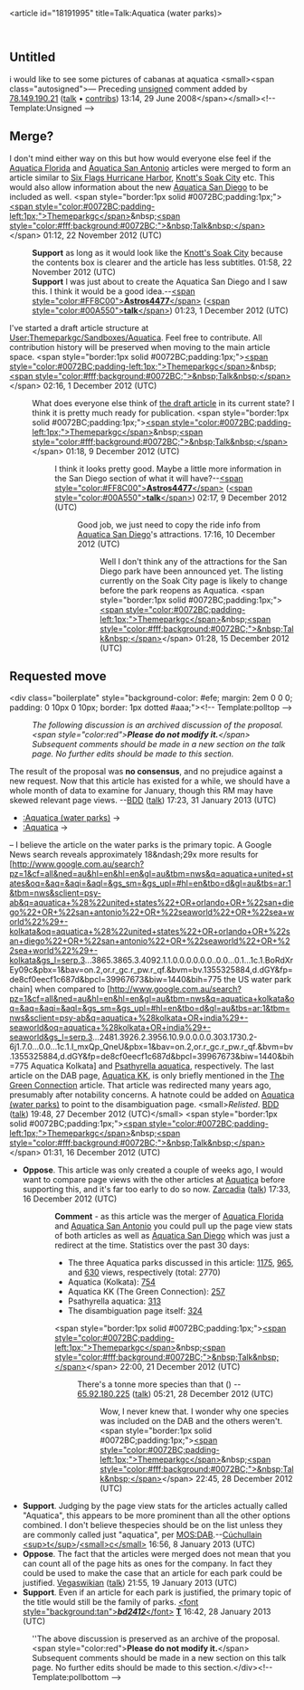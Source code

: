 <article id="18191995" title=Talk:Aquatica (water parks)>
	<talkpage id="18191995" title="Talk:Aquatica (water parks)">
{{WikiProject Amusement Parks|class=c|importance=mid|seaworld=yes|seaworld-importance=top}}

==Untitled==
i would like to see some pictures of cabanas at aquatica &lt;small&gt;&lt;span class=&quot;autosigned&quot;&gt;— Preceding [[Wikipedia:Signatures|unsigned]] comment added by [[User:78.149.190.21|78.149.190.21]] ([[User talk:78.149.190.21|talk]] • [[Special:Contributions/78.149.190.21|contribs]]) 13:14, 29 June 2008‎&lt;/span&gt;&lt;/small&gt;&lt;!-- Template:Unsigned --&gt;

== Merge? ==
{{Discussion top|The result of this discussion was '''merge'''.}}
I don't mind either way on this but how would everyone else feel if the [[Aquatica Florida]] and [[Aquatica San Antonio]] articles were merged to form an article similar to [[Six Flags Hurricane Harbor]], [[Knott's Soak City]] etc. This would also allow information about the new [[Aquatica San Diego]] to be included as well. &lt;span style=&quot;border:1px solid #0072BC;padding:1px;&quot;&gt;[[User:Themeparkgc|&lt;span style=&quot;color:#0072BC;padding-left:1px;&quot;&gt;Themeparkgc&lt;/span&gt;]]&amp;nbsp;[[User_talk:Themeparkgc|&lt;span style=&quot;color:#fff;background:#0072BC;&quot;&gt;&amp;nbsp;Talk&amp;nbsp;&lt;/span&gt;]]&lt;/span&gt; 01:12, 22 November 2012 (UTC)
:'''Support''' as long as it would look like the [[Knott's Soak City]] because the contents box is clearer and the article has less subtitles. {{keypress|[[User:Ihafez|&lt;span style=&quot;color:#008B8B;&quot;&gt;'''''ihafez'''''&lt;/span&gt;]] [[User talk:Ihafez|&lt;sup&gt;&lt;span style=&quot;color:#00C5CD;&quot;&gt;'''talk'''&lt;/span&gt;&lt;/sup&gt;]]}}01:58, 22 November 2012 (UTC)
:'''Support''' I was just about to create the Aquatica San Diego and I saw this. I think it would be a good idea.--[[User:Astros4477|&lt;span style=&quot;color:#FF8C00&quot;&gt;'''Astros4477'''&lt;/span&gt;]] ([[User talk:Astros4477|&lt;span style=&quot;color:#00A550&quot;&gt;'''talk'''&lt;/span&gt;]]) 01:23, 1 December 2012 (UTC)
{{unindent|2}}
I've started a draft article structure at [[User:Themeparkgc/Sandboxes/Aquatica]]. Feel free to contribute. All contribution history will be preserved when moving to the main article space. &lt;span style=&quot;border:1px solid #0072BC;padding:1px;&quot;&gt;[[User:Themeparkgc|&lt;span style=&quot;color:#0072BC;padding-left:1px;&quot;&gt;Themeparkgc&lt;/span&gt;]]&amp;nbsp;[[User_talk:Themeparkgc|&lt;span style=&quot;color:#fff;background:#0072BC;&quot;&gt;&amp;nbsp;Talk&amp;nbsp;&lt;/span&gt;]]&lt;/span&gt; 02:16, 1 December 2012 (UTC)
:What does everyone else think of [[User:Themeparkgc/Sandboxes/Aquatica|the draft article]] in its current state? I think it is pretty much ready for publication. &lt;span style=&quot;border:1px solid #0072BC;padding:1px;&quot;&gt;[[User:Themeparkgc|&lt;span style=&quot;color:#0072BC;padding-left:1px;&quot;&gt;Themeparkgc&lt;/span&gt;]]&amp;nbsp;[[User_talk:Themeparkgc|&lt;span style=&quot;color:#fff;background:#0072BC;&quot;&gt;&amp;nbsp;Talk&amp;nbsp;&lt;/span&gt;]]&lt;/span&gt; 01:18, 9 December 2012 (UTC)
::I think it looks pretty good. Maybe a little more information in the San Diego section of what it will have?--[[User:Astros4477|&lt;span style=&quot;color:#FF8C00&quot;&gt;'''Astros4477'''&lt;/span&gt;]] ([[User talk:Astros4477|&lt;span style=&quot;color:#00A550&quot;&gt;'''talk'''&lt;/span&gt;]]) 02:17, 9 December 2012 (UTC)
:::Good job, we just need to copy the ride info from [[Aquatica San Diego]]'s attractions. {{keypress|[[User:Ihafez|&lt;span style=&quot;color:#008B8B;&quot;&gt;'''''ihafez'''''&lt;/span&gt;]] [[User talk:Ihafez|&lt;sup&gt;&lt;span style=&quot;color:#00C5CD;&quot;&gt;'''talk'''&lt;/span&gt;&lt;/sup&gt;]]}} 17:16, 10 December 2012 (UTC)
::::Well I don't think any of the attractions for the San Diego park have been announced yet. The listing currently on the Soak City page is likely to change before the park reopens as Aquatica. &lt;span style=&quot;border:1px solid #0072BC;padding:1px;&quot;&gt;[[User:Themeparkgc|&lt;span style=&quot;color:#0072BC;padding-left:1px;&quot;&gt;Themeparkgc&lt;/span&gt;]]&amp;nbsp;[[User_talk:Themeparkgc|&lt;span style=&quot;color:#fff;background:#0072BC;&quot;&gt;&amp;nbsp;Talk&amp;nbsp;&lt;/span&gt;]]&lt;/span&gt; 01:28, 15 December 2012 (UTC)
{{Discussion bottom}}

==Requested move==
&lt;div class=&quot;boilerplate&quot; style=&quot;background-color: #efe; margin: 2em 0 0 0; padding: 0 10px 0 10px; border: 1px dotted #aaa;&quot;&gt;&lt;!-- Template:polltop --&gt;
:''The following discussion is an archived discussion of the proposal. &lt;span style=&quot;color:red&quot;&gt;'''Please do not modify it.'''&lt;/span&gt; Subsequent comments should be made in a new section on the talk page. No further edits should be made to this section. ''

The result of the proposal was '''no consensus''', and no prejudice against a new request. Now that this article has existed for a while, we should have a whole month of data to examine for January, though this RM may have skewed relevant page views. --[[User:BDD|BDD]] ([[User talk:BDD|talk]]) 17:23, 31 January 2013 (UTC)

* [[:Aquatica (water parks)]] → {{no redirect|Aquatica}}
* [[:Aquatica]] → {{no redirect|Aquatica (disambiguation)}}
– I believe the article on the water parks is the primary topic. A Google News search reveals approximately 18&amp;ndash;29x more results for [http://www.google.com.au/search?pz=1&amp;cf=all&amp;ned=au&amp;hl=en&amp;hl=en&amp;gl=au&amp;tbm=nws&amp;q=aquatica+united+states&amp;oq=&amp;aq=&amp;aqi=&amp;aql=&amp;gs_sm=&amp;gs_upl=#hl=en&amp;tbo=d&amp;gl=au&amp;tbs=ar:1&amp;tbm=nws&amp;sclient=psy-ab&amp;q=aquatica+%28%22united+states%22+OR+orlando+OR+%22san+diego%22+OR+%22san+antonio%22+OR+%22seaworld%22+OR+%22sea+world%22%29+-kolkata&amp;oq=aquatica+%28%22united+states%22+OR+orlando+OR+%22san+diego%22+OR+%22san+antonio%22+OR+%22seaworld%22+OR+%22sea+world%22%29+-kolkata&amp;gs_l=serp.3...3865.3865.3.4092.1.1.0.0.0.0.0.0..0.0...0.1...1c.1.BoRdXrEy09c&amp;pbx=1&amp;bav=on.2,or.r_gc.r_pw.r_qf.&amp;bvm=bv.1355325884,d.dGY&amp;fp=de8cf0eecf1c687d&amp;bpcl=39967673&amp;biw=1440&amp;bih=775 the US water park chain] when compared to [http://www.google.com.au/search?pz=1&amp;cf=all&amp;ned=au&amp;hl=en&amp;hl=en&amp;gl=au&amp;tbm=nws&amp;q=aquatica+kolkata&amp;oq=&amp;aq=&amp;aqi=&amp;aql=&amp;gs_sm=&amp;gs_upl=#hl=en&amp;tbo=d&amp;gl=au&amp;tbs=ar:1&amp;tbm=nws&amp;sclient=psy-ab&amp;q=aquatica+%28kolkata+OR+india%29+-seaworld&amp;oq=aquatica+%28kolkata+OR+india%29+-seaworld&amp;gs_l=serp.3...2481.3926.2.3956.10.9.0.0.0.0.303.1730.2-6j1.7.0...0.0...1c.1.I_mxQp_QneU&amp;pbx=1&amp;bav=on.2,or.r_gc.r_pw.r_qf.&amp;bvm=bv.1355325884,d.dGY&amp;fp=de8cf0eecf1c687d&amp;bpcl=39967673&amp;biw=1440&amp;bih=775 Aquatica Kolkata] and [http://www.google.com.au/search?pz=1&amp;cf=all&amp;ned=au&amp;hl=en&amp;hl=en&amp;gl=au&amp;tbm=nws&amp;q=Psathyrella+aquatica&amp;oq=&amp;aq=&amp;aqi=&amp;aql=&amp;gs_sm=&amp;gs_upl=#q=Psathyrella+aquatica&amp;hl=en&amp;tbo=d&amp;gl=au&amp;tbm=nws&amp;source=lnt&amp;tbs=ar:1&amp;sa=X&amp;ei=vSLNUJ6OAa7jmAWZ04D4Cw&amp;ved=0CCYQpwUoBQ&amp;bav=on.2,or.r_gc.r_pw.r_qf.&amp;bvm=bv.1355325884,d.dGY&amp;fp=de8cf0eecf1c687d&amp;bpcl=39967673&amp;biw=1440&amp;bih=775 Psathyrella aquatica], respectively. The last article on the DAB page, [[Aquatica KK]], is only briefly mentioned in the [[The Green Connection]] article. That article was redirected many years ago, presumably after notability concerns. A hatnote could be added on [[Aquatica (water parks)]] to point to the disambiguation page. &lt;small&gt;''Relisted''. [[User:BDD|BDD]] ([[User talk:BDD|talk]]) 19:48, 27 December 2012 (UTC)&lt;/small&gt; &lt;span style=&quot;border:1px solid #0072BC;padding:1px;&quot;&gt;[[User:Themeparkgc|&lt;span style=&quot;color:#0072BC;padding-left:1px;&quot;&gt;Themeparkgc&lt;/span&gt;]]&amp;nbsp;[[User_talk:Themeparkgc|&lt;span style=&quot;color:#fff;background:#0072BC;&quot;&gt;&amp;nbsp;Talk&amp;nbsp;&lt;/span&gt;]]&lt;/span&gt; 01:31, 16 December 2012 (UTC)
*'''Oppose'''. This article was only created a couple of weeks ago, I would want to compare page views with the other articles at [[Aquatica]] before supporting this, and it's far too early to do so now. [[User:Zarcadia|Zarcadia]] ([[User talk:Zarcadia|talk]]) 17:33, 16 December 2012 (UTC)
::'''Comment''' - as this article was the merger of [[Aquatica Florida]] and [[Aquatica San Antonio]] you could pull up the page view stats of both articles as well as [[Aquatica San Diego]] which was just a redirect at the time. Statistics over the past 30 days:
::*The three Aquatica parks discussed in this article: [http://stats.grok.se/en/latest30/Aquatica%20Florida 1175], [http://stats.grok.se/en/latest30/Aquatica%20San%20Diego 965], and [http://stats.grok.se/en/latest30/Aquatica%20San%20Antonio 630] views, respectively (total: 2770)
::*Aquatica (Kolkata): [http://stats.grok.se/en/latest30/Aquatica%20%28Kolkata%29 754]
::*Aquatica KK (The Green Connection): [http://stats.grok.se/en/latest30/The%20Green%20Connection 257]
::*Psathyrella aquatica: [http://stats.grok.se/en/latest30/Psathyrella%20aquatica 313]
::*The disambiguation page itself: [http://stats.grok.se/en/latest30/Aquatica 324]
::&lt;span style=&quot;border:1px solid #0072BC;padding:1px;&quot;&gt;[[User:Themeparkgc|&lt;span style=&quot;color:#0072BC;padding-left:1px;&quot;&gt;Themeparkgc&lt;/span&gt;]]&amp;nbsp;[[User_talk:Themeparkgc|&lt;span style=&quot;color:#fff;background:#0072BC;&quot;&gt;&amp;nbsp;Talk&amp;nbsp;&lt;/span&gt;]]&lt;/span&gt; 22:00, 21 December 2012 (UTC)
:::There's a tonne more species than that ({{intitle|aquatica}}) -- [[Special:Contributions/65.92.180.225|65.92.180.225]] ([[User talk:65.92.180.225|talk]]) 05:21, 28 December 2012 (UTC)
::::Wow, I never knew that. I wonder why one species was included on the DAB and the others weren't. &lt;span style=&quot;border:1px solid #0072BC;padding:1px;&quot;&gt;[[User:Themeparkgc|&lt;span style=&quot;color:#0072BC;padding-left:1px;&quot;&gt;Themeparkgc&lt;/span&gt;]]&amp;nbsp;[[User_talk:Themeparkgc|&lt;span style=&quot;color:#fff;background:#0072BC;&quot;&gt;&amp;nbsp;Talk&amp;nbsp;&lt;/span&gt;]]&lt;/span&gt; 22:45, 28 December 2012 (UTC)
*'''Support'''. Judging by the page view stats for the articles actually called &quot;Aquatica&quot;, this appears to be more prominent than all the other options combined. I don't believe thespecies should be on the list unless they are commonly called just &quot;aquatica&quot;, per [[MOS:DAB]].--[[User:Cuchullain|Cúchullain]] [[User talk:Cuchullain|&lt;sup&gt;t&lt;/sup&gt;]]/[[Special:Contributions/Cuchullain|&lt;small&gt;c&lt;/small&gt;]] 16:56, 8 January 2013 (UTC)
*'''Oppose'''.  The fact that the articles were merged does not mean that you can count all of the page hits as ones for the company.  In fact they could be used to make the case that an article for each park could be justified.  [[User:Vegaswikian|Vegaswikian]] ([[User talk:Vegaswikian|talk]]) 21:55, 19 January 2013 (UTC)
*'''Support'''. Even if an article for each park is justified, the primary topic of the title would still be the family of parks. [[User:BD2412|&lt;font style=&quot;background:tan&quot;&gt;'''''bd2412'''''&lt;/font&gt;]] [[User talk:BD2412|'''T''']] 16:42, 28 January 2013 (UTC)
:''The above discussion is preserved as an archive of the proposal.  &lt;span style=&quot;color:red&quot;&gt;'''Please do not modify it.'''&lt;/span&gt; Subsequent comments should be made in a new section on this talk page. No further edits should be made to this section.&lt;/div&gt;&lt;!-- Template:pollbottom --&gt;
	</talkpage>
</article>
